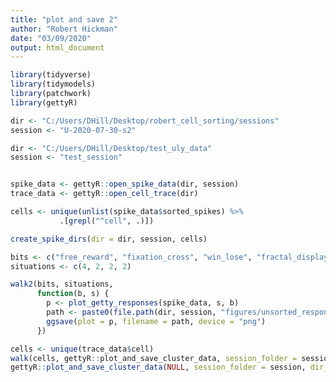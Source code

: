 ```yaml
---
title: "plot and save 2"
author: "Robert Hickman"
date: "03/09/2020"
output: html_document
---
```


```r
library(tidyverse)
library(tidymodels)
library(patchwork)
library(gettyR)

```

```r
dir <- "C:/Users/DHill/Desktop/robert_cell_sorting/sessions"
session <- "U-2020-07-30-s2"

dir <- "C:/Users/DHill/Desktop/test_uly_data"
session <- "test_session"


spike_data <- gettyR::open_spike_data(dir, session) 
trace_data <- gettyR::open_cell_trace(dir)

```

```r
cells <- unique(unlist(spike_data$sorted_spikes) %>%
           .[grepl("^cell", .)])

create_spike_dirs(dir = dir, session, cells)
```
```r
bits <- c("free_reward", "fixation_cross", "win_lose", "fractal_display")
situations <- c(4, 2, 2, 2)

walk2(bits, situations,
      function(b, s) {
        p <- plot_getty_responses(spike_data, s, b)
        path <- paste0(file.path(dir, session, "figures/unsorted_responses", b), ".png")
        ggsave(plot = p, filename = path, device = "png")
      })

```

```r
cells <- unique(trace_data$cell)
walk(cells, gettyR::plot_and_save_cluster_data, session_folder = session, dir_folder = dir)
gettyR::plot_and_save_cluster_data(NULL, session_folder = session, dir_folder = dir)
```

```r

```


